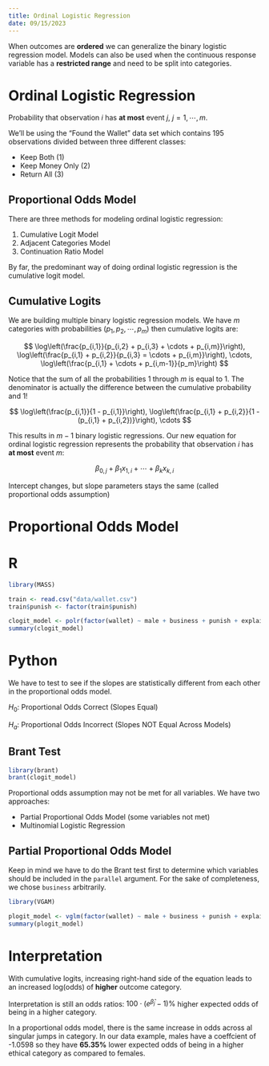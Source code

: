 ```yaml
---
title: Ordinal Logistic Regression
date: 09/15/2023
---
```


When outcomes are **ordered** we can generalize the binary logistic regression model. Models can also be used when the continuous response variable has a **restricted range** and need to be split into categories.

# Ordinal Logistic Regression

Probability that observation $i$ has **at most** event $j$, $j = 1, \cdots, m$.

We'll be using the "Found the Wallet" data set which contains 195 observations divided between three different classes:

-   Keep Both (1)
-   Keep Money Only (2)
-   Return All (3)

## Proportional Odds Model

There are three methods for modeling ordinal logistic regression:

1.  Cumulative Logit Model
2.  Adjacent Categories Model
3.  Continuation Ratio Model

By far, the predominant way of doing ordinal logistic regression is the cumulative logit model.

## Cumulative Logits

We are building multiple binary logistic regression models. We have $m$ categories with probabilities ($p_1, p_2, \cdots, p_m$) then cumulative logits are:

$$
\log\left(\frac{p_{i,1}}{p_{i,2} + p_{i,3} + \cdots + p_{i,m}}\right), \log\left(\frac{p_{i,1} + p_{i,2}}{p_{i,3} = \cdots + p_{i,m}}\right), \cdots, \log\left(\frac{p_{i,1} + \cdots + p_{i,m-1}}{p_m}\right)
$$

Notice that the sum of all the probabilities 1 through $m$ is equal to 1. The denominator is actually the difference between the cumulative probability and 1!

$$
\log\left(\frac{p_{i,1}}{1 - p_{i,1}}\right), \log\left(\frac{p_{i,1} + p_{i,2}}{1 - (p_{i,1} + p_{i,2})}\right), \cdots
$$

This results in $m - 1$ binary logistic regressions. Our new equation for ordinal logistic regression represents the probability that observation $i$ has **at most** event $m$:

$$
\beta_{0,j} + \beta_1x_{1,i} + \cdots + \beta_kx_{k,i}
$$

Intercept changes, but slope parameters stays the same (called proportional odds assumption)

# Proportional Odds Model

:::{.panel-tabset group="language"}
# R

```r
library(MASS)

train <- read.csv("data/wallet.csv")
train$punish <- factor(train$punish)

clogit_model <- polr(factor(wallet) ~ male + business + punish + explain, method = "logistic", data = train)
summary(clogit_model)
```

# Python
:::

We have to test to see if the slopes are statistically different from each other in the proportional odds model.

:::{.text-center}
$H_0:$ Proportional Odds Correct (Slopes Equal)

$H_a:$ Proportional Odds Incorrect (Slopes NOT Equal Across Models)
:::

## Brant Test

```r
library(brant)
brant(clogit_model)
```

Proportional odds assumption may not be met for all variables. We have two approaches:

-   Partial Proportional Odds Model (some variables not met)
-   Multinomial Logistic Regression

## Partial Proportional Odds Model

Keep in mind we have to do the Brant test first to determine which variables should be included in the `parallel` argument. For the sake of completeness, we chose `business` arbitrarily.

```r
library(VGAM)

plogit_model <- vglm(factor(wallet) ~ male + business + punish + explain, data = train, family = cumulative(parallel = FALSE ~ business))
summary(plogit_model)
```

# Interpretation

With cumulative logits, increasing right-hand side of the equation leads to an increased log(odds) of **higher** outcome category.

Interpretation is still an odds ratios: $100 \cdot (e^{\hat{\beta}_j} - 1)\%$ higher expected odds of being in a higher category.

In a proportional odds model, there is the same increase in odds across al singular jumps in category. In our data example, males have a coeffcient of -1.0598 so they have **65.35%** lower expected odds of being in a higher ethical category as compared to females.